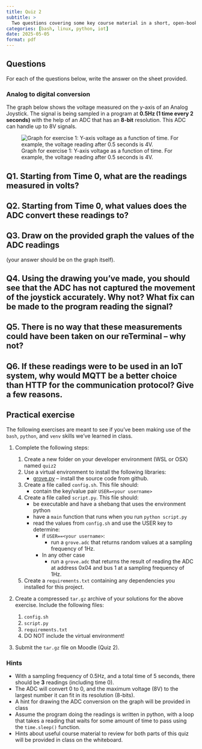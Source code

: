 ```yaml
---
title: Quiz 2
subtitle: >
  Two questions covering some key course material in a short, open-book quiz.
categories: [bash, linux, python, iot]
date: 2025-05-05
format: pdf
---
```


## Questions

For each of the questions below, write the answer on the sheet provided.

### Analog to digital conversion

The graph below shows the voltage measured on the y-axis of an Analog Joystick.
The signal is being sampled in a program at **0.5Hz (1 time every 2 seconds)** with the help of an ADC that has an **8-bit** resolution.
This ADC can handle up to 8V signals.

![Graph for exercise 1: Y-axis voltage as a function of time. For example, the voltage reading after 0.5 seconds is 4V.](assets/6-analog-digital-exercise1.png)

\newpage

::: {.callout-note}
## Q1. Starting from Time 0, what are the readings measured in volts?
\vspace{0.25in}
:::

::: {.callout-note}
## Q2. Starting from Time 0, what values does the ADC convert these readings to?
\vspace{0.25in}
:::

::: {.callout-note}
## Q3. Draw on the provided graph the values of the ADC readings
(your answer should be on the graph itself).
:::

::: {.callout-note}
## Q4. Using the drawing you've made, you should see that the ADC has not captured the movement of the joystick accurately. Why not? What fix can be made to the program reading the signal?
\vspace{0.9in}
:::

::: {.callout-note}
## Q5. There is no way that these measurements could have been taken on our reTerminal -- why not?
\vspace{0.9in}
:::

::: {.callout-note}
## Q6. If these readings were to be used in an IoT system, why would MQTT be a better choice than HTTP for the communication protocol? Give a few reasons.
\vspace{0.9in}
:::


## Practical exercise

The following exercises are meant to see if you've been making use of the `bash`, `python`, and `venv` skills we've learned in class.

1. Complete the following steps:

    1. Create a new folder on your developer environment (WSL or OSX) named `quiz2`
    1. Use a virtual environment to install the following libraries:
        - [grove.py](https://github.com/Seeed-Studio/grove.py) -- install the source code from github.
    1. Create a file called `config.sh`. This file should:
        - contain the key/value pair `USER=<your username>`
    1. Create a file called `script.py`. This file should:
        - be executable and have a shebang that uses the environment python
        - have a `main` function that runs when you run `python script.py`
        - read the values from `config.sh` and use the USER key to determine:
            - if `USER==<your username>`:
                - run a `grove.adc` that returns random values at a sampling frequency of 1Hz.
            - In any other case
                - run a `grove.adc` that returns the result of reading the ADC at address 0x04 and bus 1 at a sampling frequency of 1Hz.
    1. Create a `requirements.txt` containing any dependencies you installed for this project.

1. Create a compressed `tar.gz` archive of your solutions for the above exercise. Include the following files:

    1. `config.sh`
    1. `script.py`
    1. `requirements.txt`
    1. DO NOT include the virtual environment!

1. Submit the `tar.gz` file on Moodle (Quiz 2).



### Hints

- With a sampling frequency of 0.5Hz, and a total time of 5 seconds, there should be **3** readings (including time 0).
- The ADC will convert 0 to 0, and the maximum voltage (8V) to the largest number it can fit in its resolution (8-bits).
- A hint for drawing the ADC conversion on the graph will be provided in class
- Assume the program doing the readings is written in python, with a loop that takes a reading that waits for some amount of time to pass using the `time.sleep()` function.
- Hints about useful course material to review for both parts of this quiz will be provided in class on the whiteboard.
